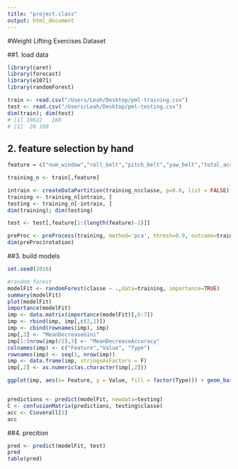 ```yaml
---
title: "project.class"
output: html_document
---
```


#Weight Lifting Exercises Dataset

##1. load data

```r
library(caret)
library(forecast)
library(e1071)
library(randomForest)

train <- read.csv("/Users/Leah/Desktop/pml-training.csv")
test <- read.csv("/Users/Leah/Desktop/pml-testing.csv")
dim(train); dim(test)
# [1] 19622   160
# [1]  20 160
```

## 2. feature selection by hand

```r

feature = c("num_window","roll_belt","pitch_belt","yaw_belt","total_accel_belt","gyros_belt_x","gyros_belt_y","gyros_belt_z","accel_belt_x","accel_belt_y","accel_belt_z",          "magnet_belt_x","magnet_belt_y","magnet_belt_z","roll_arm","pitch_arm","yaw_arm","total_accel_arm","gyros_arm_x","gyros_arm_y","gyros_arm_z","accel_arm_x",          "accel_arm_y","accel_arm_z","magnet_arm_x","magnet_arm_y","magnet_arm_z","roll_dumbbell",         "pitch_dumbbell","yaw_dumbbell","gyros_dumbbell_x","gyros_dumbbell_y",    "gyros_dumbbell_z","accel_dumbbell_x","accel_dumbbell_y",       "accel_dumbbell_z","magnet_dumbbell_x","magnet_dumbbell_y",     "magnet_dumbbell_z","roll_forearm","pitch_forearm","yaw_forearm", "gyros_forearm_x","gyros_forearm_y","gyros_forearm_z",    "accel_forearm_x","accel_forearm_y","accel_forearm_z",         "magnet_forearm_x","magnet_forearm_y","magnet_forearm_z","classe")

training_n <- train[,feature]

intrain <- createDataPartition(training_n$classe, p=0.6, list = FALSE) 
training <- training_n[intrain, ]   
testing <- training_n[-intrain, ]  
dim(training); dim(testing)

test <- test[,feature[1:(length(feature)-1)]]

preProc <- preProcess(training, method='pca', thresh=0.9, outcome=training$classe )
dim(preProc$rotation)

```

##3. build models

```r
set.seed(2016)

#random forest
modelFit <- randomForest(classe ~ .,data=training, importance=TRUE)
summary(modelFit)
plot(modelFit)
importance(modelFit)
imp <- data.matrix(importance(modelFit)[,6:7])
imp <- rbind(imp, imp[,c(2,1)])
imp <- cbind(rownames(imp), imp)
imp[,3] <- "MeanDecreaseGini"
imp[1:(nrow(imp)/2),3] <- "MeanDecreaseAccuracy"
colnames(imp) <- c("Feature","Value", "Type")
rownames(imp) <- seq(1, nrow(imp))
imp <- data.frame(imp, stringsAsFactors = F)
imp[,2] <- as.numeric(as.character(imp[,2]))

ggplot(imp, aes(x= Feature, y = Value, fill = factor(Type))) + geom_bar(stat="identity", position="dodge")+ facet_grid(Type ~ .)  


predictions <- predict(modelFit, newdata=testing)
C <- confusionMatrix(predictions, testing$classe)
acc <- C$overall[1]
acc

```

##4. precition 

```r
pred <- predict(modelFit, test)
pred
table(pred)


```


